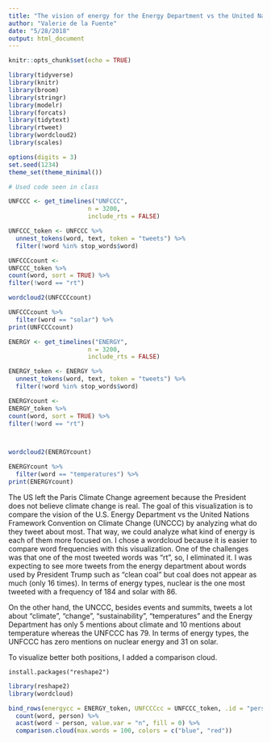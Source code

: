 ```yaml
---
title: "The vision of energy for the Energy Department vs the United Nations Framework Convention on Climate Change"
author: "Valerie de la Fuente"
date: "5/28/2018"
output: html_document
---
```


```r
knitr::opts_chunk$set(echo = TRUE)
```
```r
library(tidyverse)
library(knitr)
library(broom)
library(stringr)
library(modelr)
library(forcats)
library(tidytext)
library(rtweet)
library(wordcloud2)
library(scales)

options(digits = 3)
set.seed(1234)
theme_set(theme_minimal())
```
```r
# Used code seen in class

UNFCCC <- get_timelines("UNFCCC",
                      n = 3200,
                      include_rts = FALSE)
```
```r
UNFCCC_token <- UNFCCC %>%
  unnest_tokens(word, text, token = "tweets") %>%
  filter(!word %in% stop_words$word)

UNFCCCcount <-
UNFCCC_token %>%
count(word, sort = TRUE) %>%
filter(!word == "rt") 

wordcloud2(UNFCCCcount)
```
```r
UNFCCCcount %>%
  filter(word == "solar") %>%
print(UNFCCCcount)
```


```r
ENERGY <- get_timelines("ENERGY",
                      n = 3200,
                      include_rts = FALSE)
```
```r
ENERGY_token <- ENERGY %>%
  unnest_tokens(word, text, token = "tweets") %>%
  filter(!word %in% stop_words$word)

ENERGYcount <-
ENERGY_token %>%
count(word, sort = TRUE) %>%
filter(!word == "rt") 



wordcloud2(ENERGYcount)
```
```r
ENERGYcount %>%
  filter(word == "temperatures") %>%
print(ENERGYcount)
```

The US left the Paris Climate Change agreement because the President does not believe climate change is real. The goal of this visualization is to compare the vision of the U.S. Energy Department vs the United Nations Framework Convention on Climate Change (UNCCC) by analyzing what do they tweet about most. That way, we could analyze what kind of energy is each of them more focused on. I chose a wordcloud because it is easier to compare word frequencies with this visualization. One of the challenges was that one of the most tweeted words was "rt", so, I eliminated it. I was expecting to see more tweets from the energy department about words used by President Trump such as "clean coal" but coal does not appear as much (only 16 times). In terms of energy types, nuclear is the one most tweeted with a frequency of 184 and solar with 86.

On the other hand, the UNCCC, besides events and summits, tweets a lot about "climate", "change", "sustainability", "temperatures" and the Energy Department has only 5 mentions about climate and 10 mentions about temperature whereas the UNFCCC has 79. In terms of energy types, the UNFCCC has zero mentions on nuclear energy and 31 on solar.

To visualize better both positions, I added a comparison cloud.
```{}
install.packages("reshape2")
```
```r
library(reshape2)
library(wordcloud)
```

```r
bind_rows(energycc = ENERGY_token, UNFCCCcc = UNFCCC_token, .id = "person") %>%
  count(word, person) %>%
  acast(word ~ person, value.var = "n", fill = 0) %>%
  comparison.cloud(max.words = 100, colors = c("blue", "red"))
```




